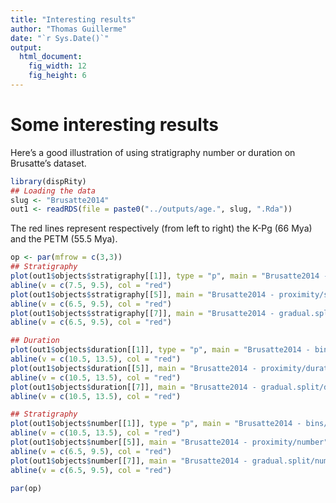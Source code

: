 ```yaml
---
title: "Interesting results"
author: "Thomas Guillerme"
date: "`r Sys.Date()`"
output:
  html_document:
    fig_width: 12
    fig_height: 6
---
```


# Some interesting results

Here's a good illustration of using stratigraphy number or duration on Brusatte's dataset.

```r
library(dispRity)
## Loading the data
slug <- "Brusatte2014"
out1 <- readRDS(file = paste0("../outputs/age.", slug, ".Rda"))
```

The red lines represent respectively (from left to right) the K-Pg (66 Mya) and the PETM (55.5 Mya).

```r

op <- par(mfrow = c(3,3))
## Stratigraphy
plot(out1$objects$stratigraphy[[1]], type = "p", main = "Brusatte2014 - bins/stratigraphy", ylim = c(5.5, 8.5))
abline(v = c(7.5, 9.5), col = "red")
plot(out1$objects$stratigraphy[[5]], main = "Brusatte2014 - proximity/stratigraphy", ylim = c(5.5, 8.5))
abline(v = c(6.5, 9.5), col = "red")
plot(out1$objects$stratigraphy[[7]], main = "Brusatte2014 - gradual.split/stratigraphy", ylim = c(5.5, 8.5))
abline(v = c(6.5, 9.5), col = "red")

## Duration
plot(out1$objects$duration[[1]], type = "p", main = "Brusatte2014 - bins/duration", ylim = c(5.5, 8.5))
abline(v = c(10.5, 13.5), col = "red")
plot(out1$objects$duration[[5]], main = "Brusatte2014 - proximity/duration", ylim = c(5.5, 8.5))
abline(v = c(10.5, 13.5), col = "red")
plot(out1$objects$duration[[7]], main = "Brusatte2014 - gradual.split/duration", ylim = c(5.5, 8.5))
abline(v = c(10.5, 13.5), col = "red")

## Stratigraphy
plot(out1$objects$number[[1]], type = "p", main = "Brusatte2014 - bins/number", ylim = c(5.5, 8.5))
abline(v = c(10.5, 13.5), col = "red")
plot(out1$objects$number[[5]], main = "Brusatte2014 - proximity/number", ylim = c(5.5, 8.5))
abline(v = c(6.5, 9.5), col = "red")
plot(out1$objects$number[[7]], main = "Brusatte2014 - gradual.split/number", ylim = c(5.5, 8.5))
abline(v = c(6.5, 9.5), col = "red")

par(op)
```

